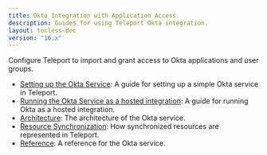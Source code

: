 ```yaml
---
title: Okta Integration with Application Access
description: Guides for using Teleport Okta integration.
layout: tocless-doc
version: "16.x"
---
```


Configure Teleport to import and grant access to Okta applications and user groups.

- [Setting up the Okta Service](/docs/ver/16.x/application-access/okta/guide): A guide for setting up a simple Okta service in Teleport.
- [Running the Okta Service as a hosted integration](/docs/ver/16.x/application-access/okta/hosted-guide): A guide for running Okta as a hosted integration.
- [Architecture](/docs/ver/16.x/application-access/okta/architecture): The architecture of the Okta service.
- [Resource Synchronization](/docs/ver/16.x/application-access/okta/sync-scim): How synchronized resources are represented in Teleport.
- [Reference](/docs/ver/16.x/application-access/okta/reference): A reference for the Okta service.
